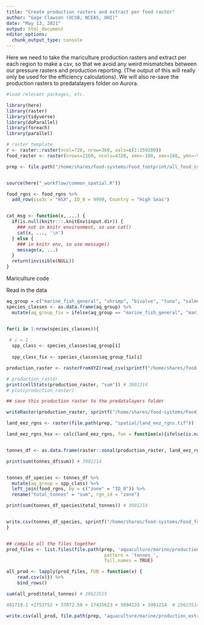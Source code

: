 ```yaml
---
title: "Create production rasters and extract per food raster"
author: "Gage Clawson (UCSB, NCEAS, OHI)"
date: "May 13, 2021"
output: html_document
editor_options: 
  chunk_output_type: console
---
```


Here we need to take the mariculture production rasters and extract per each region to make a csv, so that we avoid any weird mismatches between our pressure rasters and production reporting. (The output of this will really only be used for the efficiency calculations). We will also re-save the production rasters to predatalayers folder on Aurora.

```r
#load relevant packages, etc.

library(here)
library(raster)
library(tidyverse)
library(doParallel)
library(foreach)
library(parallel)

# raster template
r <- raster::raster(ncol=720, nrow=360, vals=c(1:259200))
food_raster <- raster(nrows=2160, ncols=4320, xmn=-180, xmx=180, ymn=-90, ymx=90)

prep <- file.path("/home/shares/food-systems/Food_footprint/all_food_systems/dataprep")


source(here("_workflow/common_spatial.R"))

food_rgns <- food_rgns %>% 
  add_row(iso3c = "HSX", ID_0 = 9999, Country = "High Seas")


cat_msg <- function(x, ...) {
  if(is.null(knitr:::.knitEnv$input.dir)) {
    ### not in knitr environment, so use cat()
    cat(x, ..., '\n')
  } else {
    ### in knitr env, so use message()
    message(x, ...)
  }
  return(invisible(NULL))
}

```



Mariculture code 

Read in the data
```r
aq_group = c("marine_fish_general", "shrimp", "bivalve", "tuna", "salmon", "crustaceans")
species_classes <- as.data.frame(aq_group) %>%
  mutate(aq_group_fix = ifelse(aq_group == "marine_fish_general", "marine-fish-general", aq_group))


for(i in 1:nrow(species_classes)){
  
 # i = 1
  spp_class <- species_classes$aq_group[i]
  
  spp_class_fix <- species_classes$aq_group_fix[i]

production_raster <- rasterFromXYZ(read_csv(sprintf("/home/shares/food-systems/Food_footprint/all_food_systems/dataprep/aquaculture/marine/%s/%s_farm_updated.csv", spp_class, spp_class)), crs = food_crs) 

# production_raster
print(cellStats(production_raster, "sum")) # 3901214
# plot(production_raster)

## save this production raster to the predatalayers folder

writeRaster(production_raster, sprintf("/home/shares/food-systems/Food_footprint/all_food_systems/predatalayers/marine_%s_aquaculture_meat_tonnes_production.tif", spp_class_fix), overwrite = TRUE) ## save to predatalayers

land_eez_rgns <- raster(file.path(prep, "spatial/land_eez_rgns.tif"))

land_eez_rgns_hsx <- calc(land_eez_rgns, fun = function(x){ifelse(is.na(x), 9999, x)})


tonnes_df <- as.data.frame(raster::zonal(production_raster, land_eez_rgns_hsx, fun = "sum"))

print(sum(tonnes_df$sum)) # 3901214


tonnes_df_species <- tonnes_df %>%
  mutate(aq_group = spp_class) %>%
  left_join(food_rgns, by = c("zone" = "ID_0")) %>%
  rename("total_tonnes" = "sum", rgn_id = "zone")

print(sum(tonnes_df_species$total_tonnes)) # 3901214


write.csv(tonnes_df_species, sprintf("/home/shares/food-systems/Food_footprint/all_food_systems/dataprep/aquaculture/marine/production/csvs_rgn/tonnes_%s.csv", spp_class), row.names = FALSE)
}


## compile all the files together
prod_files <- list.files(file.path(prep, 'aquaculture/marine/production/csvs_rgn'), 
                                    pattern = 'tonnes_', 
                                    full.names = TRUE)

all_prod <- lapply(prod_files, FUN = function(x) {
    read.csv(x)}) %>%
    bind_rows()

sum(all_prod$total_tonnes) # 29623515

401719.1 +2753752 + 37072.56 + 17435623 + 5094133 + 3901214  # 29623514 nearly perfect 

write.csv(all_prod, file.path(prep, "aquaculture/marine/production_extracted_final.csv"), row.names = FALSE)
```



